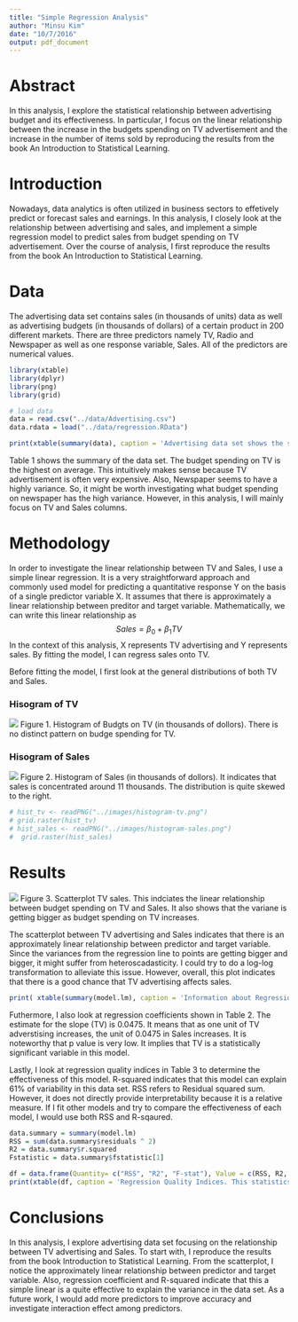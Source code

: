 ```yaml
---
title: "Simple Regression Analysis"
author: "Minsu Kim"
date: "10/7/2016"
output: pdf_document
---
```


# Abstract

In this analysis, I explore the statistical relationship between advertising budget and its effectiveness. In particular, I focus on the linear relationship between the increase in the budgets spending on TV advertisement and the increase in the number of items sold by reproducing the results from the book An Introduction to Statistical Learning. 

# Introduction

Nowadays, data analytics is often utilized in business sectors to effetively predict or forecast sales and earnings. In this analysis, I closely look at the relationship between advertising and sales, and implement a simple regression model to predict sales from budget spending on TV advertisement. Over the course of analysis, I first reproduce the results from the book An Introduction to Statistical Learning. 

# Data

The advertising data set contains sales (in thousands of units) data as well as advertising budgets (in thousands of dollars) of a certain product in 200 different markets. There are three predictors namely TV, Radio and Newspaper as well as one response variable, Sales. All of the predictors are numerical values.

```r
library(xtable)
library(dplyr)
library(png)
library(grid)

# load data
data = read.csv("../data/Advertising.csv")
data.rdata = load("../data/regression.RData")

print(xtable(summary(data), caption = 'Advertising data set shows the summary statistics for each predictor.'), comment = FALSE, caption.placement = 'bottom')

```

Table 1 shows the summary of the data set. The budget spending on TV is the highest on average. This intuitively makes sense because TV advertisement is often very expensive. Also, Newspaper seems to have a highly variance. So, it might be worth investigating what budget spending on newspaper has the high variance. However, in this analysis, I will mainly focus on TV and Sales columns.

# Methodology

In order to investigate the linear relationship between TV and Sales, I use a simple linear regression. It is a very straightforward approach and commonly used model for predicting a quantitative response Y on the basis of a single predictor variable X. It assumes that there is approximately a linear relationship between preditor and target variable. Mathematically, we can write this linear relationship as $$Sales = \beta_{0} + \beta_{1} TV$$
In the context of this analysis, X represents TV advertising and Y represents sales. By fitting the model, I can regress sales onto TV.

Before fitting the model, I first look at the general distributions of both TV and Sales. 

### Hisogram of TV

![](../images/histogram-tv.png)
Figure 1. Histogram of Budgts on TV (in thousands of dollors). There is no distinct pattern on budge spending for TV.

### Hisogram of Sales

![](../images/histogram-sales.png)
Figure 2. Histogram of Sales (in thousands of dollors). It indicates that sales is concentrated around 11 thousands. The distribution is quite skewed to the right.


```r

# hist_tv <- readPNG("../images/histogram-tv.png")
# grid.raster(hist_tv)
# hist_sales <- readPNG("../images/histogram-sales.png")
#  grid.raster(hist_sales)
```

# Results

![](../images/scatterplot-tv-sales.png)
Figure 3. Scatterplot TV sales. This indciates the linear relationship between budget spending on TV and Sales. It also shows that the variane is getting bigger as budget spending on TV increases.

The scatterplot between TV advertising and Sales indicates that there is an approximately linear relationship between predictor and target variable. Since the variances from the regression line to points are getting bigger and bigger, it might suffer from heteroscadasticity. I could try to do a log-log transformation to alleviate this issue. However, overall, this plot indicates that there is a good chance that TV advertising affects sales.

```r

print( xtable(summary(model.lm), caption = 'Information about Regression Coefficients. This cofficient table shows that one unit of TV adverstising increases, the unit of 0.0475 in Sales increases.'), comment = FALSE, caption.placement = 'bottom')
```

Futhermore, I also look at regression coefficients shown in Table 2. The estimate for the slope (TV) is 0.0475. It means that as one unit of TV adverstising increases, the unit of 0.0475 in Sales increases. It is noteworthy that p value is very low. It implies that TV is a statistically significant variable in this model.

Lastly, I look at regression quality indices in Table 3 to determine the effectiveness of this model. R-squared indicates that this model can explain 61% of variability in this data set. RSS refers to Residual squared sum. However, it does not directly provide interpretability because it is a relative measure. If I fit other models and try to compare the effectiveness of each model, I would use both RSS and R-sqaured.

```r

data.summary = summary(model.lm)
RSS = sum(data.summary$residuals ^ 2)
R2 = data.summary$r.squared
Fstatistic = data.summary$fstatistic[1]

df = data.frame(Quantity= c("RSS", "R2", "F-stat"), Value = c(RSS, R2, Fstatistic))
print(xtable(df, caption = 'Regression Quality Indices. This statistics indicate the quality of the model.'), comment = FALSE, include.rownames=FALSE, caption.placement = 'bottom')
```

# Conclusions

In this analysis, I explore advertising data set focusing on the relationship between TV advertising and Sales. To start with, I reproduce the results from the book Introduction to Statistical Learning. From the scatterplot, I notice the approximately linear relationship between predictor and target variable. Also, regression coefficient and R-squared indicate that this a simple linear is a quite effective to explain the variance in the data set. As a future work, I would add more predictors to improve accuracy and investigate interaction effect among predictors.
